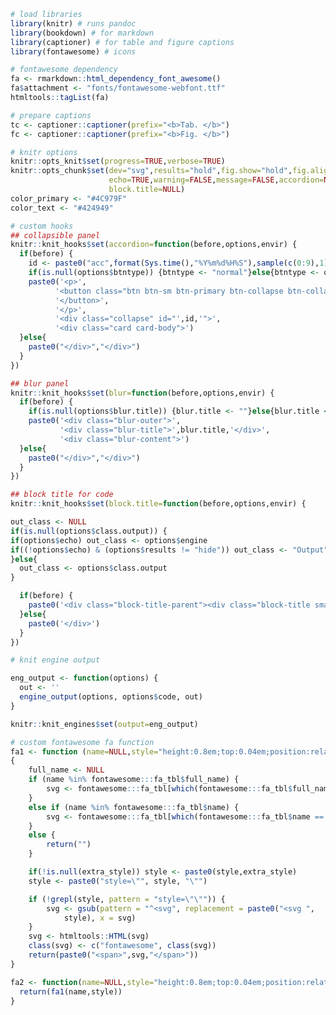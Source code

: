 <!-- rmd lab header -->

```r
# load libraries
library(knitr) # runs pandoc
library(bookdown) # for markdown
library(captioner) # for table and figure captions
library(fontawesome) # icons

# fontawesome dependency
fa <- rmarkdown::html_dependency_font_awesome()
fa$attachment <- "fonts/fontawesome-webfont.ttf"
htmltools::tagList(fa)

# prepare captions
tc <- captioner::captioner(prefix="<b>Tab. </b>")
fc <- captioner::captioner(prefix="<b>Fig. </b>")

# knitr options
knitr::opts_knit$set(progress=TRUE,verbose=TRUE)
knitr::opts_chunk$set(dev="svg",results="hold",fig.show="hold",fig.align="left",
                      echo=TRUE,warning=FALSE,message=FALSE,accordion=NULL,
                      block.title=NULL)
color_primary <- "#4C979F"
color_text <- "#424949"
```

```r
# custom hooks
## collapsible panel
knitr::knit_hooks$set(accordion=function(before,options,envir) {
  if(before) {
    id <- paste0("acc",format(Sys.time(),"%Y%m%d%H%S"),sample(c(0:9),1),sample(c(0:9),1),sample(c(0:9),1),sample(c(0:9),1))
    if(is.null(options$btntype)) {btntype <- "normal"}else{btntype <- options$btntype}
    paste0('<p>',
          '<button class="btn btn-sm btn-primary btn-collapse btn-collapse-',btntype,' collapsed" type="button" data-toggle="collapse" data-target="#',id,'" aria-expanded="false" aria-controls="',id,'">',
          '</button>',
          '</p>',
          '<div class="collapse" id="',id,'">',
          '<div class="card card-body">')
  }else{
    paste0("</div>","</div>")
  }
})

## blur panel
knitr::knit_hooks$set(blur=function(before,options,envir) {
  if(before) {
    if(is.null(options$blur.title)) {blur.title <- ""}else{blur.title <- options$blur.title}
    paste0('<div class="blur-outer">',
           '<div class="blur-title">',blur.title,'</div>',
           '<div class="blur-content">')
  }else{
    paste0("</div>","</div>")
  }
})

## block title for code
knitr::knit_hooks$set(block.title=function(before,options,envir) {

out_class <- NULL
if(is.null(options$class.output)) {
if(options$echo) out_class <- options$engine
if((!options$echo) & (options$results != "hide")) out_class <- "Output"
}else{
  out_class <- options$class.output
}

  if(before) {
    paste0('<div class="block-title-parent"><div class="block-title small">',out_class,'</div>')
  }else{
    paste0('</div>')
  }
})

# knit engine output

eng_output <- function(options) {
  out <- ''
  engine_output(options, options$code, out)
}

knitr::knit_engines$set(output=eng_output)

# custom fontawesome fa function
fa1 <- function (name=NULL,style="height:0.8em;top:0.04em;position:relative;fill:#424949;",extra_style=NULL)
{
    full_name <- NULL
    if (name %in% fontawesome:::fa_tbl$full_name) {
        svg <- fontawesome:::fa_tbl[which(fontawesome:::fa_tbl$full_name == name), ][1, 4]
    }
    else if (name %in% fontawesome:::fa_tbl$name) {
        svg <- fontawesome:::fa_tbl[which(fontawesome:::fa_tbl$name == name), ][1, 4]
    }
    else {
        return("")
    }

    if(!is.null(extra_style)) style <- paste0(style,extra_style)
    style <- paste0("style=\"", style, "\"")

    if (!grepl(style, pattern = "style=\"\"")) {
        svg <- gsub(pattern = "^<svg", replacement = paste0("<svg ",
            style), x = svg)
    }
    svg <- htmltools::HTML(svg)
    class(svg) <- c("fontawesome", class(svg))
    return(paste0("<span>",svg,"</span>"))
}

fa2 <- function(name=NULL,style="height:0.8em;top:0.04em;position:relative;fill:white;margin-left:0.45em;margin-bottom: 0.1em;") {
  return(fa1(name,style))
}
```

<br>
